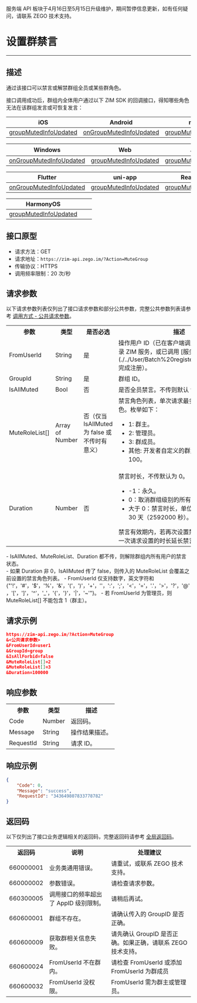 <Warning title="警告">服务端 API 板块于4月16日至5月15日升级维护，期间暂停信息更新，如有任何疑问，请联系 ZEGO 技术支持。</Warning>
# 设置群禁言

- - -

## 描述

通过该接口可以禁言或解禁群组全员或某些群角色。

接口调用成功后，群组内全体用户通过以下 ZIM SDK 的回调接口，得知哪些角色无法在该群组发言或可恢复发言：

| iOS | Android | macOS |
|-----|---------|-------|
| [groupMutedInfoUpdated](https://doc-zh.zego.im/article/api?doc=zim_API~objective-c_ios~protocol~ZIMEventHandler#zim-group-muted-info-updated-operated-info-group-id) | [onGroupMutedInfoUpdated](https://doc-zh.zego.im/article/api?doc=zim_API~java_android~class~ZIMEventHandler#on-group-muted-info-updated) | [groupMutedInfoUpdated](https://doc-zh.zego.im/article/api?doc=zim_API~objective-c_macos~protocol~ZIMEventHandler#zim-group-muted-info-updated-operated-info-group-id) |

| Windows | Web | 小程序 |
|---------|-----|-------|
| [onGroupMutedInfoUpdated](https://doc-zh.zego.im/article/api?doc=zim_API~cpp_windows~class~ZIMEventHandler#on-group-muted-info-updated) | [groupMutedInfoUpdated](https://doc-zh.zego.im/article/api?doc=zim_API~javascript_web~interface~ZIMEventHandler#group-muted-info-updated) | [groupMutedInfoUpdated](https://doc-zh.zego.im/article/api?doc=zim_API~javascript_wxxcx~interface~ZIMEventHandler#group-muted-info-updated) |

| Flutter | uni-app | React Native |
|---------|---------|--------------|
| [onGroupMutedInfoUpdated](https://pub.dev/documentation/zego_zim/latest/zego_zim/ZIMEventHandler/onGroupMutedInfoUpdated.html) | [groupMutedInfoUpdated](https://doc-zh.zego.im/article/api?doc=zim_API~javascript_uni-app~interface~ZIMEventHandler#group-muted-info-updated) | [groupMutedInfoUpdated](https://doc-zh.zego.im/article/api?doc=zim_API~javascript_react-native~interface~ZIMEventHandler#group-muted-info-updated) |

| HarmonyOS |  |  |
|---------|--------------|---|
| [groupMutedInfoUpdated](https://doc-zh.zego.im/article/api?doc=zim_API~javascript_harmony~interface~ZIMEventHandler#group-muted-info-updated) | | |

## 接口原型

- 请求方法：GET
- 请求地址：`https://zim-api.zego.im/?Action=MuteGroup`
- 传输协议：HTTPS
- 调用频率限制：20 次/秒

## 请求参数

以下请求参数列表仅列出了接口请求参数和部分公共参数，完整公共参数列表请参考 [调用方式 - 公共请求参数](../Accessing%20Server%20APIs.mdx#2-公共参数)。

<table>
<tbody><tr data-row-level="1">
<th>参数</th>
<th>类型</th>
<th>是否必选</th>
<th>描述</th>
</tr>
<tr data-row-level="2">
<td>FromUserId</td>
<td>String</td>
<td>是</td>
<td>操作用户 ID（已在客户端调用 `login` 方法登录 ZIM 服务，或已调用 [服务端 API](./../User/Batch%20register%20users.mdx) 完成注册）。</td>
</tr>
<tr data-row-level="3">
<td>GroupId</td>
<td>String</td>
<td>是</td>
<td>群组 ID。</td>
</tr>
<tr data-row-level="4">
<td>IsAllMuted</td>
<td>Bool</td>
<td>否</td>
<td>是否全员禁言。不传则默认 false。</td>
</tr>
<tr data-row-level="5">
<td>MuteRoleList[]</td>
<td>Array of Number</td>
<td>否（仅当 IsAllMuted 为 false 或不传时有意义）</td>
<td>
禁言角色列表，单次请求最多禁言 20 个群角色。枚举如下：
<ul>
<li>1: 群主。</li>
<li>2: 管理员。</li>
<li>3: 群成员。</li>
<li>其他: 开发者自定义的群角色，建议大于 100。</li>
</ul></td>
</tr>
<tr data-row-level="6">
<td>Duration</td>
<td>Number</td>
<td>否</td>
<td>禁言时长，不传默认为 0。
<ul><li>-1：永久。</li><li>0：取消群组级别的所有禁言。</li><li>大于 0：禁言时长，单位为秒。最大支持 30 天（2592000 秒）。</li></ul>禁言有效期内，若再次设置禁言时长，以最近一次请求设置的时长延长禁言状态。</td>
</tr>
</tbody></table>

<Note title="说明">
- IsAllMuted、MuteRoleList、Duration 都不传，则解除群组内所有用户的禁言状态。<br/>
- 如果 Duration 非 0，IsAllMuted 传了 false，则传入的 MuteRoleList 会覆盖之前设置的禁言角色列表。
- FromUserId 仅支持数字，英文字符和 {"'!'，'#'，'$'，'%'，'&'，'('，')'，'+'，''，':'，';'，'<'，'='，'.'，'>'，'?'，'@'，'['，']'，'^'，'_'，'{'，'}'，'|'，'~'"}。
- 若 FromUserId 为管理员，则 MuteRoleList[] 不能包含 1（群主）。
</Note>

## 请求示例

```json
https://zim-api.zego.im/?Action=MuteGroup
&<公共请求参数>
&FromUserId=user1
&GroupId=group
&IsAllForbid=false
&MuteRoleList[]=2
&MuteRoleList[]=3
&Duration=100000
```

## 响应参数

<table>
<tbody><tr data-row-level="1">
<th>参数</th>
<th>类型</th>
<th>描述</th>
</tr>
<tr data-row-level="2">
<td>Code</td>
<td>Number</td>
<td>返回码。</td>
</tr>
<tr data-row-level="3">
<td>Message</td>
<td>String</td>
<td>操作结果描述。</td>
</tr>
<tr data-row-level="4">
<td>RequestId</td>
<td>String</td>
<td>请求 ID。</td>
</tr>
</tbody></table>


## 响应示例

```json
{
    "Code": 0,
    "Message": "success",
    "RequestId": "343649807833778782"
}
```

## 返回码

以下仅列出了接口业务逻辑相关的返回码，完整返回码请参考 [全局返回码](../Return%20codes.mdx)。

<table>

<tbody><tr>
<th>返回码</th>
<th>说明</th>
<th>处理建议</th>
</tr>
<tr>
<td>660000001</td>
<td>业务类通用错误。</td>
<td>请重试，或联系 ZEGO 技术支持。</td>
</tr>
<tr>
<td>660000002</td>
<td>参数错误。</td>
<td>请检查请求参数。</td>
</tr>
<tr>
<td>660300005</td>
<td>调用接口的频率超出了 AppID 级别限制。</td>
<td>请稍后再试。</td>
</tr>
<tr>
<td>660600001</td>
<td>群组不存在。</td>
<td>请确认传入的 GroupID 是否正确。</td>
</tr>
<tr>
<td>660600009</td>
<td>获取群相关信息失败。</td>
<td>请先确认 GroupID 是否正确。如果正确，请联系 ZEGO 技术支持。</td>
</tr>
<tr>
<td>660600024</td>
<td>FromUserId 不在群内。</td>
<td>请检查 FromUserId 或添加 FromUserId 为群成员</td>
</tr>
<tr>
<td>660600032</td>
<td>FromUserId 没权限。</td>
<td>FromUserId 需为群主或管理员。</td>
</tr>
</tbody></table>

